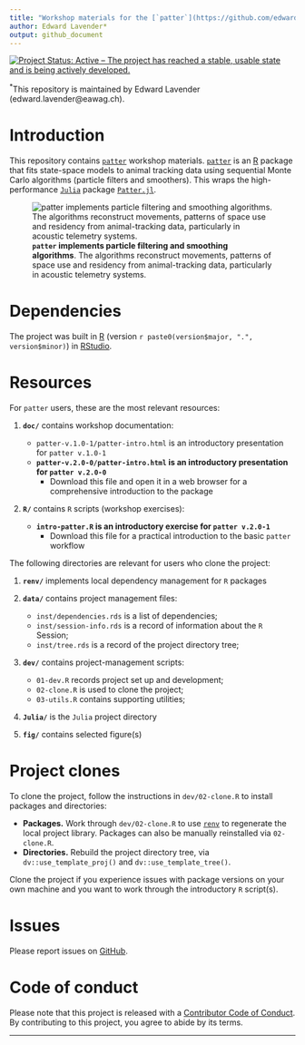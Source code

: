 ```yaml
---
title: "Workshop materials for the [`patter`](https://github.com/edwardlavender/patter) [R](https://www.r-project.org/) package"
author: Edward Lavender*
output: github_document
---
```


[![Project Status: Active -- The project has reached a stable, usable state and is being actively developed.](https://www.repostatus.org/badges/latest/active.svg)](https://www.repostatus.org/#active)

^\*^This repository is maintained by Edward Lavender (edward.lavender@eawag.ch).

# Introduction

This repository contains [`patter`](https://github.com/edwardlavender/patter) workshop materials. [`patter`](https://github.com/edwardlavender/patter) is an [R](https://www.r-project.org/) package that fits state-space models to animal tracking data using sequential Monte Carlo algorithms (particle filters and smoothers). This wraps the high-performance [`Julia`](https://julialang.org) package [`Patter.jl`](https://github.com/edwardlavender/patter.jl). 

![**`patter` implements particle filtering and smoothing algorithms**. The algorithms reconstruct movements, patterns of space use and residency from animal-tracking data, particularly in acoustic telemetry systems.](./fig/particle-maps.png)

# Dependencies

The project was built in [R](https://www.r-project.org/) (version `r paste0(version$major, ".", version$minor)`) in [RStudio](https://www.rstudio.com/).

# Resources

For `patter` users, these are the most relevant resources: 

1.  **`doc/`** contains workshop documentation:
    
    - `patter-v.1.0-1/patter-intro.html` is an introductory presentation for `patter v.1.0-1`
    - **`patter-v.2.0-0/patter-intro.html` is an introductory presentation for `patter v.2.0-0`**
        - Download this file and open it in a web browser for a comprehensive introduction to the package

2.  **`R/`** contains `R` scripts (workshop exercises):

    -   **`intro-patter.R` is an introductory exercise for `patter v.2.0-1`**
        - Download this file for a practical introduction to the basic `patter` workflow

The following directories are relevant for users who clone the project:

1.  **`renv/`** implements local dependency management for `R` packages

2.  **`data/`** contains project management files:
    
    -   `inst/dependencies.rds` is a list of dependencies;
    -   `inst/session-info.rds` is a record of information about the `R` Session;
    -   `inst/tree.rds` is a record of the project directory tree; <br/>
    
3.  **`dev/`** contains project-management scripts:

    -   `01-dev.R` records project set up and development;
    -   `02-clone.R` is used to clone the project;
    -   `03-utils.R` contains supporting utilities;

4. **`Julia/`** is the `Julia` project directory

5. **`fig/`** contains selected figure(s)

# Project clones

To clone the project, follow the instructions in `dev/02-clone.R` to install packages and directories:

  - **Packages.** Work through `dev/02-clone.R` to use [`renv`](https://rstudio.github.io/renv/articles/renv.html) to regenerate the local project library. Packages can also be manually reinstalled via `02-clone.R`.
  - **Directories.** Rebuild the project directory tree, via `dv::use_template_proj()` and `dv::use_template_tree()`.

Clone the project if you experience issues with package versions on your own machine and you want to work through the introductory `R` script(s). 

# Issues

Please report issues on [GitHub](https://github.com/edwardlavender/patter/issues).

# Code of conduct

Please note that this project is released with a [Contributor Code of Conduct](https://contributor-covenant.org/version/2/1/CODE_OF_CONDUCT.html). By contributing to this project, you agree to abide by its terms.

------------------------------------------------------------------------
